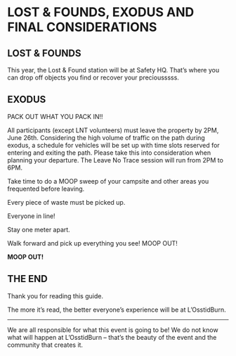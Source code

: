 # LOST & FOUNDS, EXODUS AND FINAL CONSIDERATIONS {-}

<h2><span>LOST & FOUNDS</span></h2>

This year, the Lost & Found station will be at Safety HQ. That’s where you can drop off objects you find or recover your preciousssss.

<h2><span>EXODUS</span></h2>

PACK OUT WHAT YOU PACK IN!!

All participants (except LNT volunteers) must leave the property by 2PM, June 26th. Considering the high volume of traffic on the path during exodus, a schedule for vehicles will be set up with time slots reserved for entering and exiting the path. Please take this into consideration when planning your departure. The Leave No Trace session will run from 2PM to 6PM.


Take time to do a MOOP sweep of your campsite and other areas you frequented before leaving.

Every piece of waste must be picked up.

Everyone in line!

Stay one meter apart.

Walk forward and pick up everything you see! MOOP OUT!

**MOOP OUT!**

<h2><span> THE END </span></h2>

Thank you for reading this guide.

The more it’s read, the better everyone’s experience will be at L’OsstidBurn.

--- 

We are all responsible for what this event is going to be! We do not know what will happen at L’OsstidBurn – that’s the beauty of the event and the community that creates it.
